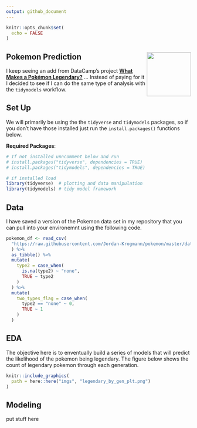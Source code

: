 ```yaml
---
output: github_document
---
```


```r
knitr::opts_chunk$set(
  echo = FALSE
)
```

## Pokemon Prediction <img src="./imgs/charizard.png" align="right" width="120" />

I keep seeing an add from DataCamp's project [**What Makes a Pokémon Legendary?**](https://www.datacamp.com/projects/712) ... Instead of paying for it I decided to see if I can do the same type of analysis with the `tidymodels` workflow.

## Set Up 

We will primarily be using the the `tidyverse` and `tidymodels` packages, so if you don't have those installed just run the `install.packages()` functions below. 

__Required Packages__:

```r
# If not installed unncomment below and run
# install.packages("tidyverse", dependencies = TRUE)
# install.packages("tidymodels", dependencies = TRUE)

# if installed load
library(tidyverse)  # plotting and data manipulation
library(tidymodels) # tidy model framework
```

## Data

I have saved a version of the Pokemon data set in my repository that you can pull into your environemnt using the following code.

```r
pokemon_df <- read_csv(
  "https://raw.githubusercontent.com/Jordan-Krogmann/pokemon/master/data/pokemon.csv"
  ) %>%
  as_tibble() %>%
  mutate(
    type2 = case_when(
      is.na(type2) ~ "none",
      TRUE ~ type2
    )
  ) %>%
  mutate(
    two_types_flag = case_when(
      type2 == "none" ~ 0,
      TRUE ~ 1
    )
  )
```


## EDA

The objective here is to enventually build a series of models that will predict the likelihood of the pokemon being legendary.  The figure below shows the count of legendary pokemon through each generation.

```r
knitr::include_graphics(
  path = here::here("imgs", "legendary_by_gen_plt.png")
)
```


## Modeling

put stuff here

